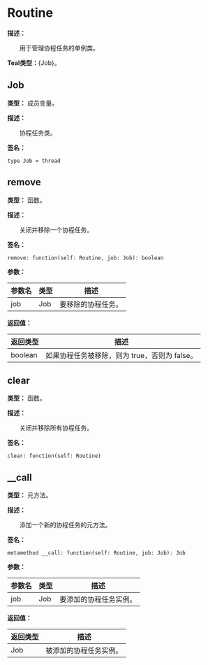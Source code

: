 # Routine

**描述：**

&emsp;&emsp;用于管理协程任务的单例类。

**Teal类型：**\{Job}。

## Job

**类型：** 成员变量。

**描述：**

&emsp;&emsp;协程任务类。

**签名：**
```tl
type Job = thread
```

## remove

**类型：** 函数。

**描述：**

&emsp;&emsp;关闭并移除一个协程任务。

**签名：**
```tl
remove: function(self: Routine, job: Job): boolean
```

**参数：**

| 参数名 | 类型 | 描述 |
| --- | --- | --- |
| job | Job | 要移除的协程任务。 |

**返回值：**

| 返回类型 | 描述 |
| --- | --- |
| boolean | 如果协程任务被移除，则为 true，否则为 false。 |

## clear

**类型：** 函数。

**描述：**

&emsp;&emsp;关闭并移除所有协程任务。

**签名：**
```tl
clear: function(self: Routine)
```

## __call

**类型：** 元方法。

**描述：**

&emsp;&emsp;添加一个新的协程任务的元方法。

**签名：**
```tl
metamethod __call: function(self: Routine, job: Job): Job
```

**参数：**

| 参数名 | 类型 | 描述 |
| --- | --- | --- |
| job | Job | 要添加的协程任务实例。 |

**返回值：**

| 返回类型 | 描述 |
| --- | --- |
| Job | 被添加的协程任务实例。 |